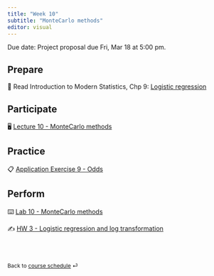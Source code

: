 ```yaml
---
title: "Week 10"
subtitle: "MonteCarlo methods"
editor: visual
---
```


::: callout-important
Due date: Project proposal due Fri, Mar 18 at 5:00 pm.
:::

## Prepare

📖 Read Introduction to Modern Statistics, Chp 9: [Logistic regression](https://openintro-ims.netlify.app/model-logistic.html)

## Participate

🖥️ [Lecture 10 - MonteCarlo methods](/slides/BSM_8470_lec-10.html)

## Practice

📋 [Application Exercise 9 - Odds](/ae/ae-9-odds.html)

## Perform

⌨️ [Lab 10 - MonteCarlo methods](labs/BSMM_8470_lab-10.html)

✍️ [HW 3 - Logistic regression and log transformation](/hw/hw-3.html)

<br><br>

::: {style="font-size: 0.875em;"}
Back to [course schedule](/ "Course schedule") ⏎
:::
